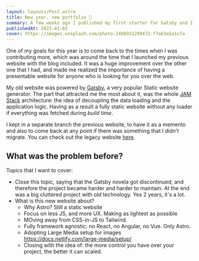 ```yaml
---
layout: layouts/Post.astro
title: New year, new portfolio 🎇
summary: A few weeks ago I published my first starter for Gatsby and I want to share some tips I learn along the whole experience.
publishedAt: 2023-01-03
cover: https://images.unsplash.com/photo-1498931299472-f7a63a5a1cfa
---
```


One of my goals for this year is to come back to the times when I was contributing more, which was around the time that I launched my previous website with the blog included. It was a huge improvement over the other one that I had, and made me realized the importance of having a presentable website for anyone who is looking for you over the web.

My old website was powered by [Gatsby](https://www.gatsbyjs.com/), a very popular Static website generator. The part that attracted me the most about it, was the whole [JAM Stack](https://jamstack.org/) architecture: the idea of decoupling the data loading and the application logic. Having as a result a fully static website without any loader if everything was fetched during _build time_.

I kept in a separate branch the previous website, to have it as a memento and also to come back at any point if there was something that I didn't migrate. You can check out the legacy website [here]().

## What was the problem before?

Topics that I want to cover:

- Close this topic, saying that the Gatsby novela got discontinued, and therefore the project became harder and harder to maintain. At the end was a big cluttered project with old technology. Yes 2 years, it's a lot.
- What is this new website about?
  - Why Astro? Still a static website
  - Focus on less JS, and more UX. Making as lightest as possible
  - MOving away from CSS-in-JS to Tailwind.
  - Fully framework agnostic: no React, no Angular, no Vue. Only Astro.
  - Adopting Large Media setup for images https://docs.netlify.com/large-media/setup/
  - Closing with the idea of: the more control you have over your project, the better it can scaled.
